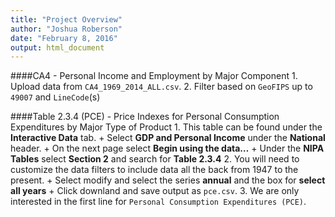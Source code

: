 ```yaml
---
title: "Project Overview"
author: "Joshua Roberson"
date: "February 8, 2016"
output: html_document
---
```


####CA4 - Personal Income and Employment by Major Component
1. Upload data from `CA4_1969_2014_ALL.csv`.
2. Filter based on `GeoFIPS` up to `49007` and `LineCode`(s)  

####Table 2.3.4 (PCE) - Price Indexes for Personal Consumption Expenditures by Major Type of Product
1. This table can be found under the **Interactive Data** tab.
    + Select **GDP and Personal Income** under the **National** header.
    + On the next page select **Begin using the data...**
    + Under the **NIPA Tables** select **Section 2** and search for **Table 2.3.4**
2. You will need to customize the data filters to include data all the back from 1947 to the present.
    + Select modify and select the series **annual** and the box for **select all years**
    + Click downland and save output as `pce.csv`.
3. We are only interested in the first line for `Personal Consumption Expenditures (PCE)`.